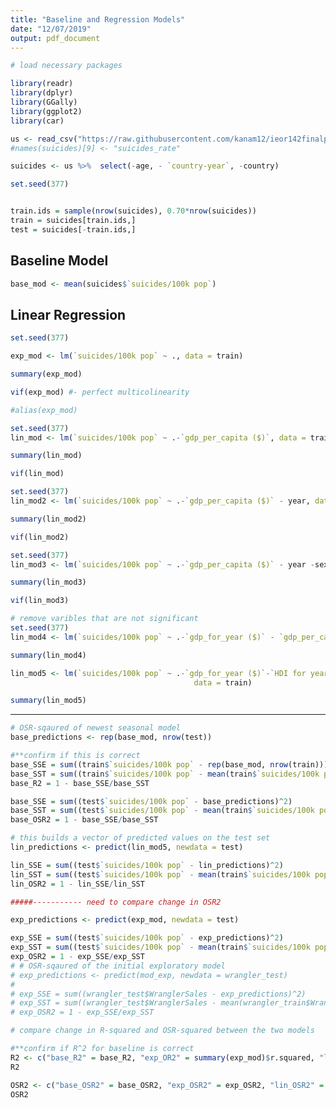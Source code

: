 ```yaml
---
title: "Baseline and Regression Models"
date: "12/07/2019"
output: pdf_document
---
```


```r
# load necessary packages

library(readr)
library(dplyr)
library(GGally)
library(ggplot2)
library(car)
```

```r
us <- read_csv("https://raw.githubusercontent.com/kanam12/ieor142finalproject/master/us_suicides_merged_no_na.csv", col_types = "cdffdddfdddfdd")
#names(suicides)[9] <- "suicides_rate"

suicides <- us %>%  select(-age, - `country-year`, -country)

set.seed(377)


train.ids = sample(nrow(suicides), 0.70*nrow(suicides))
train = suicides[train.ids,]
test = suicides[-train.ids,]
```

## Baseline Model
```r
base_mod <- mean(suicides$`suicides/100k pop`)
```


## Linear Regression
```r
set.seed(377)

exp_mod <- lm(`suicides/100k pop` ~ ., data = train)

summary(exp_mod)

vif(exp_mod) #- perfect multicolinearity 

#alias(exp_mod)
```

```r
set.seed(377)
lin_mod <- lm(`suicides/100k pop` ~ .-`gdp_per_capita ($)`, data = train)

summary(lin_mod)

vif(lin_mod)
```
```r
set.seed(377)
lin_mod2 <- lm(`suicides/100k pop` ~ .-`gdp_per_capita ($)` - year, data = train)

summary(lin_mod2)

vif(lin_mod2)

```
```r
set.seed(377)
lin_mod3 <- lm(`suicides/100k pop` ~ .-`gdp_per_capita ($)` - year -sex, data = train)

summary(lin_mod3)

vif(lin_mod3)
```

```r
# remove varibles that are not significant
set.seed(377)
lin_mod4 <- lm(`suicides/100k pop` ~ .-`gdp_for_year ($)` - `gdp_per_capita ($)` - year - sex, data = train)

summary(lin_mod4)

```

```r
lin_mod5 <- lm(`suicides/100k pop` ~ .-`gdp_for_year ($)`-`HDI for year`-`gdp_per_capita ($)`-year -sex - `HDI for year`,
                                         data = train)

summary(lin_mod5)
```

--------------
```r
# OSR-sqaured of newest seasonal model
base_predictions <- rep(base_mod, nrow(test))

#**confirm if this is correct
base_SSE = sum((train$`suicides/100k pop` - rep(base_mod, nrow(train)))^2)
base_SST = sum((train$`suicides/100k pop` - mean(train$`suicides/100k pop`))^2)
base_R2 = 1 - base_SSE/base_SST

base_SSE = sum((test$`suicides/100k pop` - base_predictions)^2)
base_SST = sum((test$`suicides/100k pop` - mean(train$`suicides/100k pop`))^2)
base_OSR2 = 1 - base_SSE/base_SST

# this builds a vector of predicted values on the test set
lin_predictions <- predict(lin_mod5, newdata = test)

lin_SSE = sum((test$`suicides/100k pop` - lin_predictions)^2)
lin_SST = sum((test$`suicides/100k pop` - mean(train$`suicides/100k pop`))^2)
lin_OSR2 = 1 - lin_SSE/lin_SST

#####----------- need to compare change in OSR2

exp_predictions <- predict(exp_mod, newdata = test)

exp_SSE = sum((test$`suicides/100k pop` - exp_predictions)^2)
exp_SST = sum((test$`suicides/100k pop` - mean(train$`suicides/100k pop`))^2)
exp_OSR2 = 1 - exp_SSE/exp_SST
# # OSR-sqaured of the initial exploratory model
# exp_predictions <- predict(mod_exp, newdata = wrangler_test)
# 
# exp_SSE = sum((wrangler_test$WranglerSales - exp_predictions)^2)
# exp_SST = sum((wrangler_test$WranglerSales - mean(wrangler_train$WranglerSales))^2)
# exp_OSR2 = 1 - exp_SSE/exp_SST

# compare change in R-squared and OSR-squared between the two models

#**confirm if R^2 for baseline is correct
R2 <- c("base_R2" = base_R2, "exp_OR2" = summary(exp_mod)$r.squared, "lin_R2" = summary(lin_mod5)$r.squared)
R2

OSR2 <- c("base_OSR2" = base_OSR2, "exp_OSR2" = exp_OSR2, "lin_OSR2" = lin_OSR2)
OSR2
```

